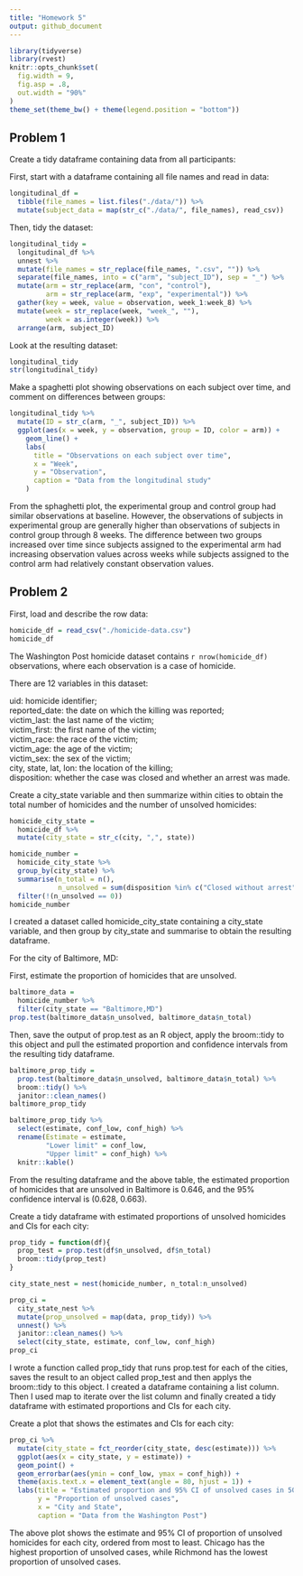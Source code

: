 ```yaml
---
title: "Homework 5"
output: github_document
---
```


```r
library(tidyverse)
library(rvest)
knitr::opts_chunk$set(
  fig.width = 9,
  fig.asp = .8,
  out.width = "90%"
)
theme_set(theme_bw() + theme(legend.position = "bottom"))
```

## Problem 1

Create a tidy dataframe containing data from all participants:

First, start with a dataframe containing all file names and read in data:

```r
longitudinal_df = 
  tibble(file_names = list.files("./data/")) %>% 
  mutate(subject_data = map(str_c("./data/", file_names), read_csv))
```

Then, tidy the dataset:

```r
longitudinal_tidy = 
  longitudinal_df %>% 
  unnest %>% 
  mutate(file_names = str_replace(file_names, ".csv", "")) %>% 
  separate(file_names, into = c("arm", "subject_ID"), sep = "_") %>% 
  mutate(arm = str_replace(arm, "con", "control"),
         arm = str_replace(arm, "exp", "experimental")) %>% 
  gather(key = week, value = observation, week_1:week_8) %>% 
  mutate(week = str_replace(week, "week_", ""),
         week = as.integer(week)) %>% 
  arrange(arm, subject_ID)
```

Look at the resulting dataset:

```r
longitudinal_tidy
str(longitudinal_tidy)
```

Make a spaghetti plot showing observations on each subject over time, and comment on differences between groups:

```r
longitudinal_tidy %>% 
  mutate(ID = str_c(arm, "_", subject_ID)) %>% 
  ggplot(aes(x = week, y = observation, group = ID, color = arm)) + 
    geom_line() + 
    labs(
      title = "Observations on each subject over time",
      x = "Week",
      y = "Observation",
      caption = "Data from the longitudinal study"
    ) 
```

From the sphaghetti plot, the experimental group and control group had similar observations at baseline. However, the observations of subjects in experimental group are generally higher than observations of subjects in control group through 8 weeks. The difference between two groups increased over time since subjects assigned to the experimental arm had increasing observation values across weeks while subjects assigned to the control arm had relatively constant observation values.

## Problem 2

First, load and describe the row data:

```r
homicide_df = read_csv("./homicide-data.csv")
homicide_df
```

The Washington Post homicide dataset contains `r nrow(homicide_df)` observations, where each observation is a case of homicide.

There are 12 variables in this dataset:  

uid: homicide identifier;  
reported_date: the date on which the killing was reported;  
victim_last: the last name of the victim;  
victim_first: the first name of the victim;  
victim_race: the race of the victim;  
victim_age: the age of the victim;  
victim_sex: the sex of the victim;  
city, state, lat, lon:  the location of the killing;  
disposition: whether the case was closed and whether an arrest was made.

Create a city_state variable and then summarize within cities to obtain the total number of homicides and the number of unsolved homicides:

```r
homicide_city_state = 
  homicide_df %>%  
  mutate(city_state = str_c(city, ",", state)) 

homicide_number = 
  homicide_city_state %>% 
  group_by(city_state) %>%
  summarise(n_total = n(), 
            n_unsolved = sum(disposition %in% c("Closed without arrest", "Open/No arrest"))) %>% 
  filter(!(n_unsolved == 0))
homicide_number
```

I created a dataset called homicide_city_state containing a city_state variable, and then group by city_state and summarise to obtain the resulting dataframe.

For the city of Baltimore, MD:

First, estimate the proportion of homicides that are unsolved.

```r
baltimore_data = 
  homicide_number %>% 
  filter(city_state == "Baltimore,MD") 
prop.test(baltimore_data$n_unsolved, baltimore_data$n_total)
```

Then, save the output of prop.test as an R object, apply the broom::tidy to this object and pull the estimated proportion and confidence intervals from the resulting tidy dataframe.

```r
baltimore_prop_tidy = 
  prop.test(baltimore_data$n_unsolved, baltimore_data$n_total) %>% 
  broom::tidy() %>% 
  janitor::clean_names()
baltimore_prop_tidy

baltimore_prop_tidy %>% 
  select(estimate, conf_low, conf_high) %>% 
  rename(Estimate = estimate, 
         "Lower limit" = conf_low, 
         "Upper limit" = conf_high) %>% 
  knitr::kable()
```

From the resulting dataframe and the above table, the estimated proportion of homicides that are unsolved in Baltimore is 0.646, and the 95% confidence interval is (0.628, 0.663).

Create a tidy dataframe with estimated proportions of unsolved homicides and CIs for each city:

```r
prop_tidy = function(df){
  prop_test = prop.test(df$n_unsolved, df$n_total)
  broom::tidy(prop_test)
}

city_state_nest = nest(homicide_number, n_total:n_unsolved)

prop_ci = 
  city_state_nest %>% 
  mutate(prop_unsolved = map(data, prop_tidy)) %>% 
  unnest() %>% 
  janitor::clean_names() %>% 
  select(city_state, estimate, conf_low, conf_high)
prop_ci
```

I wrote a function called prop_tidy that runs prop.test for each of the cities, saves the result to an object called prop_test and then applys the broom::tidy to this object. I created a dataframe containing a list column. Then I used map to iterate over the list column and finally created a tidy dataframe with estimated proportions and CIs for each city.

Create a plot that shows the estimates and CIs for each city:

```r
prop_ci %>% 
  mutate(city_state = fct_reorder(city_state, desc(estimate))) %>% 
  ggplot(aes(x = city_state, y = estimate)) +
  geom_point() +
  geom_errorbar(aes(ymin = conf_low, ymax = conf_high)) +
  theme(axis.text.x = element_text(angle = 80, hjust = 1)) +
  labs(title = "Estimated proportion and 95% CI of unsolved cases in 50 large US cities", 
       y = "Proportion of unsolved cases", 
       x = "City and State", 
       caption = "Data from the Washington Post") 
```

The above plot shows the estimate and 95% CI of proportion of unsolved homicides for each city, ordered from most to least. Chicago has the highest proportion of unsolved cases, while Richmond has the lowest proportion of unsolved cases. 